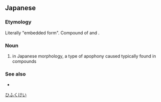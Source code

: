 ==Japanese==
{{ja-kanjitab|ひ|ふく|けい|yomi=on}}

===Etymology===
Literally "embedded form". Compound of {{m|ja|被覆|tr=hifuku}} and {{m|ja|形|tr=-kei}}.

===Noun===
{{ja-noun|ひふくけい}}

# in Japanese morphology, a type of apophony caused typically found in compounds

===See also===
* {{ja-r|露出形|ろしゅつけい}}

[[Category:ja:Linguistics|ひふくけい]]